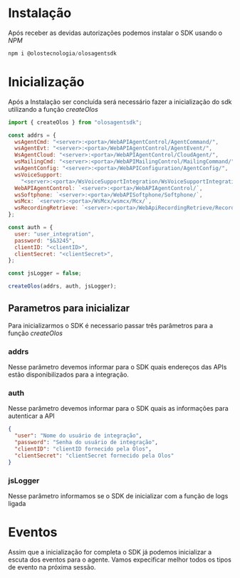 # Instalação

Após receber as devidas autorizações podemos instalar o SDK usando o _NPM_

```js copy
npm i @olostecnologia/olosagentsdk
```

# Inicialização

Após a Instalação ser concluída será necessário fazer a inicialização do sdk utilizando a função _createOlos_

```js copy
import { createOlos } from "olosagentsdk";

const addrs = {
  wsAgentCmd: "<server>:<porta>/WebAPIAgentControl/AgentCommand/",
  wsAgentEvt: "<server>:<porta>/WebAPIAgentControl/AgentEvent/",
  WsAgentCloud: "<server>:<porta>/WebAPIAgentControl/CloudAgent/",
  wsMailingCmd: "<server>:<porta>/WebAPIMailingControl/MailingCommand/",
  wsAgentConfig: "<server>:<porta>/WebAPIConfiguration/AgentConfig/",
  wsVoiceSupport:
    "<server>:<porta>/WsVoiceSupportIntegration/WsVoiceSupportIntegration.asmx",
  WebAPIAgentControl: `<server>:<porta>/WebAPIAgentControl/`,
  wsSoftphone: `<server>:<porta>/WebAPISoftphone/Softphone/`,
  wsMcx: `<server>:<porta>/WsMcx/wsmcx/Mcx/`,
  wsRecordingRetrieve: `<server>:<porta>/WebApiRecordingRetrieve/RecordTextComm/`,
};

const auth = {
  user: "user_integration",
  password: "$&3245",
  clientID: "<clientID>",
  clientSecret: "<clientSecret>",
};

const jsLogger = false;

createOlos(addrs, auth, jsLogger);
```

## Parametros para inicializar

Para inicializarmos o SDK é necessario passar três parâmetros para a função _createOlos_

### addrs

Nesse parâmetro devemos informar para o SDK quais endereços das APIs estão disponibilizados para a integração.

### auth

Nesse parâmetro devemos informar para o SDK quais as informações para autenticar a API

```json copy
{
  "user": "Nome do usuário de integração",
  "password": "Senha do usuário de integração",
  "clientID": "clientID fornecido pela Olos",
  "clientSecret": "clientSecret fornecido pela Olos"
}
```

### jsLogger

Nesse parâmetro informamos se o SDK de inicializar com a função de logs ligada

# Eventos

Assim que a inicialização for completa o SDK já podemos inicializar a escuta dos eventos para o agente. Vamos expecificar melhor todos os tipos de evento na próxima sessão.
